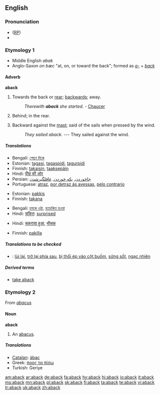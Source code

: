 ==English==

===Pronunciation===
* ([[RP]]) {{IPA|/əˈbæk/}}
*{{rhymes|æk}}

===Etymology 1===
* Middle English ''abak''
* Anglo-Saxon ''on bæc'' "at, on, or toward the back"; formed as ''[[a-]]'' + ''[[back]]''

====Adverb====
'''aback'''

# {{rare}} Towards the back or [[rear]]; [[backwards]]; away.
#:''Therewith '''aback''' she started.'' - [[Chaucer]]
# Behind; in the rear.
# {{nautical}} Backward against the [[mast]]; said of the sails when pressed by the wind.
#:''They sailed aback.'' --- They sailed against the wind.

=====Translations=====
{{trans-top|backwards}}
*Bengali: [[পেছন দিকে]]
*Estonian: [[tagasi]], [[tagaspidi]], [[tagurpidi]]
*Finnish: [[takaisin]], [[taaksepäin]]
*Hindi: [[पीछ॓ की ओर]]
*Persian: [[جاخوردن]], [[یکه خوردن]], [[غافلگیرشدن]]
*Portuguese: [[atraz]], [[por detraz ás avessas]], [[pelo contrario]]
{{trans-bottom}}

{{trans-top|in the rear}}
*Estonian: [[pakkis]]
*Finnish: [[takana]]
{{trans-bottom}}

{{trans-top|taken aback}}
*Bengali: [[চমকে ওঠা]], [[হতচকিত হওয়া]] 
*Hindi: [[चकित]]: [[surprised]]
{{trans-bottom}}

{{trans-top|confused}}
*Hindi: [[चकराया हुआ]], [[भौचक]]
{{trans-bottom}}

{{trans-top|said of sails pressed backward}}
*Finnish: [[pakki|pakilla]]
{{trans-bottom}}

=====Translations to be checked=====
{{checktrans}}
*{{ttbc|Vietnamese}}: [[lùi lại]], [[trở lại phía sau]], [[bị thổi ép vào cột buồm]], [[sửng sốt]], [[ngạc nhiên]]

=====Derived terms=====
*[[take aback]]

===Etymology 2===
From ''[[abacus]]''

====Noun====
'''aback'''

# {{obsolete}} An [[abacus]].

=====Translations=====
*[[Catalan]]: [[àbac]]
*Greek: [[προς τα πίσω]]
*Turkish: Geriye

[[am:aback]]
[[ar:aback]]
[[de:aback]]
[[fa:aback]]
[[hy:aback]]
[[hi:aback]]
[[io:aback]]
[[it:aback]]
[[ms:aback]]
[[mn:aback]]
[[pl:aback]]
[[sk:aback]]
[[fi:aback]]
[[ta:aback]]
[[te:aback]]
[[vi:aback]]
[[tr:aback]]
[[uk:aback]]
[[zh:aback]]